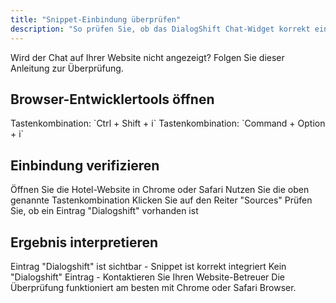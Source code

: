 ```yaml
---
title: "Snippet-Einbindung überprüfen"
description: "So prüfen Sie, ob das DialogShift Chat-Widget korrekt eingebunden ist"
---
```


Wird der Chat auf Ihrer Website nicht angezeigt? Folgen Sie dieser Anleitung zur Überprüfung.

## Browser-Entwicklertools öffnen

<Tabs>
  <Tab title="Windows">
    Tastenkombination: `Ctrl + Shift + i`
  </Tab>
  <Tab title="Mac">
    Tastenkombination: `Command + Option + i`
  </Tab>
</Tabs>

## Einbindung verifizieren

<Steps>
  <Step title="Website öffnen">
    Öffnen Sie die Hotel-Website in Chrome oder Safari
  </Step>
  <Step title="Entwicklertools öffnen">
    Nutzen Sie die oben genannte Tastenkombination
  </Step>
  <Step title="Sources-Tab auswählen">
    Klicken Sie auf den Reiter "Sources"
  </Step>
  <Step title="DialogShift suchen">
    Prüfen Sie, ob ein Eintrag "Dialogshift" vorhanden ist
  </Step>
</Steps>

## Ergebnis interpretieren

<CardGroup cols={2}>
  <Card title="✅ Snippet eingebunden" icon="check-circle" color="#22c55e">
    Eintrag "Dialogshift" ist sichtbar - Snippet ist korrekt integriert
  </Card>
  <Card title="❌ Snippet fehlt" icon="xmark-circle" color="#ef4444">
    Kein "Dialogshift" Eintrag - Kontaktieren Sie Ihren Website-Betreuer
  </Card>
</CardGroup>

<Tip>
  Die Überprüfung funktioniert am besten mit Chrome oder Safari Browser.
</Tip>